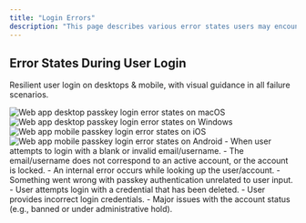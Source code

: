 ```yaml
---
title: "Login Errors"
description: "This page describes various error states users may encounter when attempting to sign in using a passkey."
---
```


## Error States During User Login

Resilient user login on desktops & mobile, with visual guidance in all failure scenarios.

<Tabs>
  <Tab title="macOS">
    <Frame caption="macOS passkey login error states">
      <img src="/images/authentication-flow/web-app/desktop/passkey-login-errorstates-macos.png" alt="Web app desktop passkey login error states on macOS" />
    </Frame>
  </Tab>

<Tab title="Windows">
    <Frame caption="Windows passkey login error states">
        <img
            src="/images/authentication-flow/web-app/desktop/passkey-login-errorstates-windows.png"
            alt="Web app desktop passkey login error states on Windows"
        />
    </Frame>
</Tab>
<Tab title="iOS">
    <Frame caption="iOS passkey login error states">
        <img
            src="/images/authentication-flow/web-app/mobile/passkey-login-errorstates-ios.png"
            alt="Web app mobile passkey login error states on iOS"
        />
    </Frame>
</Tab>

  <Tab title="Android">
    <Frame caption="Android passkey login error states">
      <img src="/images/authentication-flow/web-app/mobile/passkey-login-errorstates-android.png" alt="Web app mobile passkey login error states on Android" />
    </Frame>
  </Tab>
</Tabs>

<Steps>
    <Step title="Error: no identifier / unrecognised identifier">
        - When user attempts to login with a blank or invalid email/username. 
    </Step>
    <Step title="Error: account locked / not found">
        - The email/username does not correspond to an active account, or the account is locked.
    </Step>
    <Step title="Error: system / API error related to lookup">
        - An internal error occurs while looking up the user/account.
    </Step>
    <Step title="Error: general passkey login error">
        - Something went wrong with passkey authentication unrelated to user input.
    </Step>
    <Step title="Error: tried deleted passkey">
        - User attempts login with a credential that has been deleted.
    </Step>
    <Step title="Error: incorrect Username / Password">
        - User provides incorrect login credentials.
    </Step>
    <Step title="Error: critical account error">
        - Major issues with the account status (e.g., banned or under administrative hold).
    </Step>

</Steps>
